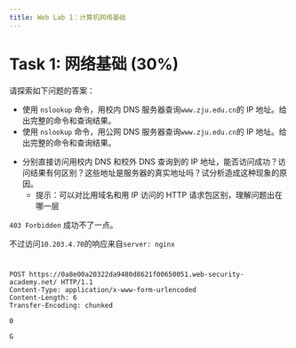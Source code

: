 ```yaml
---
title: Web Lab 1：计算机网络基础
---
```



# Task 1: 网络基础 (30%)

<Card type="task" title="任务">

请探索如下问题的答案：

- 使用 `nslookup` 命令，用校内 DNS 服务器查询`www.zju.edu.cn`的 IP 地址。给出完整的命令和查询结果。
- 使用 `nslookup` 命令，用公网 DNS 服务器查询`www.zju.edu.cn`的 IP 地址。给出完整的命令和查询结果。

</Card>



<Asciinema cast={castL1} />

<Card type="task" title="任务">

- 分别直接访问用校内 DNS 和校外 DNS 查询到的 IP 地址，能否访问成功？访问结果有何区别？这些地址是服务器的真实地址吗？试分析造成这种现象的原因。
  - 提示：可以对比用域名和用 IP 访问的 HTTP 请求包区别，理解问题出在哪一层
</Card>

`403 Forbidden` 成功不了一点。

不过访问`10.203.4.70`的响应来自`server: nginx`

# 


# 

```http
POST https://0a8e00a20322da9480d8621f00650051.web-security-academy.net/ HTTP/1.1
Content-Type: application/x-www-form-urlencoded
Content-Length: 6
Transfer-Encoding: chunked

0

G
```